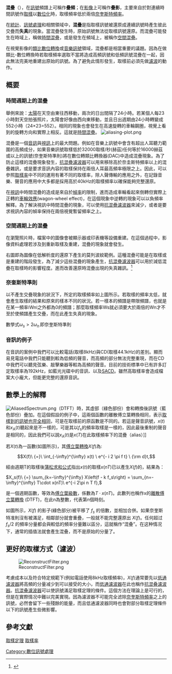 {{missing information|数学上的解释|time=2019-06-14T09:05:25+00:00}}
{{noteTA
|G1=Communication
|1=zh-hans:数字; zh-hant:數位;
|2=zh-hans:模拟; zh-hant:類比;
|3=zh-hans:操作; zh-hant:動作;
}}
'''混疊'''（{{lang-en|'''Aliasing'''}}），在[[訊號|訊號]]頻譜上可稱作'''疊頻'''；在[[影像|影像]]上可稱作'''疊影'''，主要來自於對連續時間訊號作[[取樣|取樣]]以[[數位化|數位化]]時，取樣頻率低於兩倍[[奈奎斯特頻率|奈奎斯特頻率]]。

在[[統計|統計]]、[[訊號處理|訊號處理]]和相關領域中，'''混疊'''是指取樣訊號被還原成連續訊號時產生彼此交疊而'''失真'''的現象。當混疊發生時，原始訊號無法從取樣訊號還原。而混疊可能發生在時域上，稱做[[時間混疊|時間混疊]]，或是發生在頻域上，被稱作[[空間混疊|空間混疊]]。

在視覺影像的[[類比數位轉換|類比數位轉換]]或[[音樂訊號|音樂訊號]]領域，混疊都是相當重要的議題。因為在做類比-數位轉換時若取樣頻率選取不當將造成高頻訊號和低頻訊號混疊在一起，因此無法完美地重建出原始的訊號。為了避免此情形發生，取樣前必須先做[[濾波|濾波]]的動作。

== 概要 ==


=== 時間週期上的混疊 ===
舉例來說：[[太陽|太陽]]在天空由東往西移動，兩次的日出間隔了24小時。若某個人每23小時對天空拍張照片，太陽會好像由西向東移動，並且日出週期由24小時轉變成552小時（24×23=552）。相同的現象也會發生在高速旋轉的車輪鋼圈，視覺上看到的旋轉方向和實際上相反。這就是[[時間混疊|時間混疊]]。 [[File:aliasing-plot.png|frame]]
 
混疊是一個[[音訊|音訊]]與[[視訊|視訊]]上的最大問題。例如在音樂上訊號中會含有超出人耳聽力範圍的高頻成分，如果音樂訊號取樣低於32000取樣/秒(赫茲)任何等於16000赫茲或以上的訊號(奈奎斯特準則)將在數位轉類比轉換器(DAC)中造成混疊現象。為了防止這樣的混疊現象發生，[[抗混疊濾波器|抗混疊濾波器]]可以用來移除高於奈圭斯特頻率以上的混疊雜訊，或是要求音訊內容的取樣保持在兩倍人耳最高頻率極限之上。因此，可以參照[[取樣率|取樣率]]中不同的運用有著不同的取樣率，除人聲傳輸的應用之外，在記錄音樂、聲音的應用中大多都是採用高於40kHz的取樣頻率以確保能夠完整還原。

在[[視訊|視訊]]中時間混疊的造成是來自於[[幀率|幀率]]的限制，進而造成車輪看起來倒轉但實際上正轉的[[車輪效應|車輪效應]](wagon-wheel effect)，在這個現象中逆轉的現象可以以負頻率解釋。為了解決視訊中時間混疊的現象，可以使用[[抗混疊濾波器|抗混疊濾波器]]來減少，或者是要求視訊內容的幀率保持在兩倍視覺暫留頻率之上。

=== 空間週期上的混疊 ===

在瀏覽照片時，檔案中的圖像會被顯示器或印表機等設備重建。在這個過程中，影像資料處理若涉及到重新取樣及重建，混疊的現象就會發生。

右圖即為圖像在低解析度的還原下產生的莫列波紋範例。這種混疊可能是在取樣或是重建的階段發生，為了減少這些混疊的現象產生，[[抗混疊濾波器|抗混疊濾波器]]可以用於減低混疊在取樣時的影響程度。進而改善還原時混疊出現的失真雜訊。<ref name="mitchell">{{cite conference
|title=Reconstruction filters in computer-graphics
|first=Don P.
|last=Mitchell
|author2=Netravali, Arun N.
|author-link2=Arun Netravali
|url=http://www.mentallandscape.com/Papers_siggraph88.pdf
|doi=10.1145/54852.378514
|conference=ACM SIGGRAPH International Conference on Computer Graphics and Interactive Techniques
|conferenceurl=http://portal.acm.org/toc.cfm?id=54852&type=proceeding&coll=GUIDE&dl=GUIDE,ACM&CFID=30538218&CFTOKEN=95411512
|pages=221–228
|date=August 1988
|volume=22
|number=4
|ISBN=0-89791-275-6
|access-date=2020-05-24
|archive-date=2021-02-24
|archive-url=https://web.archive.org/web/20210224225655/http://mentallandscape.com/Papers_siggraph88.pdf
|dead-url=no
}}</ref>

=== 奈奎斯特準則 ===
以不產生交疊現象的狀況下，所定的取樣頻率如上圖所示。若取樣的頻率太低，就會產生取樣的結果和原來的樣本不同的狀況。若一樣本的頻譜是帶限頻譜，也就是在某一頻率ǀWnǀ之外都為0的頻譜；那麼取樣頻率Ws就必須要大於兩倍的Wn才不至於使頻譜產生交疊，而在此產生失真的現象。

數學式<math>\omega_s>2\omega_n\,</math>即奈奎斯特準則

=== 音訊的例子 ===
在音訊的案例中我們可以比較電話(取樣8kHz)與CD(取樣44.1kHz)的差別。顯而易見電話中我們只能聽到較為低頻的聲音，而高頻的部分無法完整重現，而在CD中我們可以聽見弦樂、敲擊樂器等較為高頻的聲音。目前的技術標準中已有許多訂定取樣率為192kHz，如藍光光碟中的音訊、以及[[SACD|SACD]]。雖然高取樣率會造成檔案大小龐大，但能更完整的還原音訊。

== 數學上的解釋 ==
[[File:AliasedSpectrum.png|thumb]]（DTFT）時，其虛部（綠色部份）會和轉換後訊號（藍色部份）疊加。在這個假設的例子中，這兩個函數的離散傅立葉轉換相同，表示<u>取樣到的訊號也完全相同</u>，可是在取樣前的原函數是不同的。若這是聲音訊號，''x''(''t'')和''x''<sub>A</sub>(''t'')聽起來是不一樣的，可是其以''f''<sub>s</sub>的頻率取樣是一樣的，因此最後重制的聲音是相同的，因此我們可以說''x''<sub>A</sub>(''t'')是<math>x(T)</math>在此取樣頻率下的混疊（alias）]]

若<math>X(t)</math>為一函數(如圖所示)，其[[傅立葉轉換|傅立葉轉換]]<math>X(f)</math>為:

:<math>X(f)\ {=}\ \int_{-\infty}^{\infty} x(t) \ e^{- i 2 \pi f t} \ {\rm d}t,</math>

經由週期T的取樣後[[蒲松求和公式|蒲松求和公式]]指出<math>x(t)</math>的取樣<math>x(nT)</math>已以產生<math>X(f)</math>的{{le|週期和|periodic summation}}，結果為：

<math>X_s(f)\ {=} \sum_{k=-\infty}^{\infty} X\left(f - k f_s\right) = \sum_{n=-\infty}^{\infty} T\cdot x(nT)\ e^{-i 2\pi n T f},</math>


是一個週期函數，等效為[[傅立葉級數|傅立葉級數]]，係數為<math>T \cdot x(nT)</math>。此數列也稱作x的[[離散傅立葉轉換|離散傅立葉轉換]] (DTFT)，在此n為整數，代表第n個時刻。

如圖所示，<math>X(f)</math> 的影子(綠色部分)被平移了 ''f<sub>s</sub>'' 的倍數，並相加合併。如果奈奎斯特准則沒有被滿足，相鄰部分就會重疊，一般就不能完整還原出 <math>X(f)</math>。任何超过 ''f<sub>s</sub>''/2 的頻率分量都会與較低的頻率分量難以區分，這就稱作“混叠”。在这种情况下，通常的插值法就會產生混叠，而不是原始的分量了。

== 更好的取樣方式（濾波） ==
[[File:ReconstructFilter.png|thumb]]

考慮成本以及符合特定規範下(例如電話使用8kHz取樣頻率)，<math>X(f)</math>通常要先以[[低通濾波器|低通濾波器]]將高頻的分量减少到可以接受的大小，而[[低通濾波器|低通濾波器]]在此也稱作[[抗混叠濾波器|抗混叠濾波器]]。[[抗混叠濾波器|抗混叠濾波器]]可以使訊號滿足取樣定理的條件。這個方法在理論上是可行的，但是在實際情况中難以完美實現。因為濾波器不可能完全滤除[[奈奎斯特頻率|奈奎斯特頻率]]之上的訊號，必然會留下一些殘餘的能量，而且低通濾波器同時也會對部分取樣定理條件以下的訊號產生些微影響。


{{DSP}}

[[Category:數位訊號處理|Category:數位訊號處理]]

==參考文獻==
[[取樣定理|取樣定理]]
[[取樣率|取樣率]]